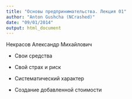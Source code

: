 ```yaml
---
title: "Основы предпринимательства. Лекция 01"
author: "Anton Gushcha (NCrashed)"
date: "09/01/2014"
output: html_document
---
```


Некрасов Александр Михайлович

- Свои средства

- Свой страх и риск

- Систематический характер

- Создание добавленной стоимости